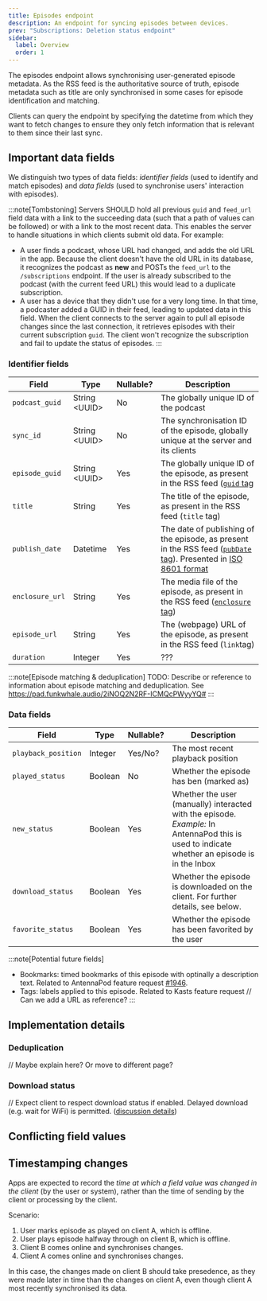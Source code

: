 ```yaml
---
title: Episodes endpoint
description: An endpoint for syncing episodes between devices.
prev: "Subscriptions: Deletion status endpoint"
sidebar:
  label: Overview
  order: 1
---
```



<CoreEndpoint />

The episodes endpoint allows synchronising user-generated episode metadata. As the RSS feed is the authoritative source of truth, episode metadata such as title are only synchronised in some cases for episode identification and matching.

Clients can query the endpoint by specifying the datetime from which they want to fetch changes to ensure they only fetch information that is relevant to them since their last sync.

## Important data fields

We distinguish two types of data fields: _identifier fields_ (used to identify and match episodes) and _data fields_ (used to synchronise users' interaction with episodes).

:::note[Tombstoning]
Servers SHOULD hold all previous `guid` and `feed_url` field data with a link to the succeeding data (such that a path of values can be followed) or with a link to the most recent data. This enables the server to handle situations in which clients submit old data. For example:

- A user finds a podcast, whose URL had changed, and adds the old URL in the app. Because the client doesn't have the old URL in its database, it recognizes the podcast as **new** and POSTs the `feed_url` to the `/subscriptions` endpoint. If the user is already subscribed to the podcast (with the current feed URL) this would lead to a duplicate subscription.
- A user has a device that they didn't use for a very long time. In that time, a podcaster added a GUID in their feed, leading to updated data in this field. When the client connects to the server again to pull all episode changes since the last connection, it retrieves episodes with their current subscription `guid`. The client won't recognize the subscription and fail to update the status of episodes.
  :::

### Identifier fields

| Field                  | Type           | Nullable? | Description                                                                                                                                                                                     |
| ---------------------- | -------------- | --------- | ----------------------------------------------------------------------------------------------------------------------------------------------------------------------------------------------- |
| `podcast_guid`         | String \<UUID\> | No        | The globally unique ID of the podcast                                                                                                                                                           |
| `sync_id`              | String \<UUID\> | No        | The synchronisation ID of the episode, globally unique at the server and its clients                                                                                                            |
| `episode_guid`         | String \<UUID\> | Yes       | The globally unique ID of the episode, as present in the RSS feed ([`guid` tag](https://www.rssboard.org/rss-specification#ltguidgtSubelementOfLtitemgt)                                        |
| `title`                | String         | Yes       | The title of the episode, as present in the RSS feed (`title` tag)                                                                                                                              |
| `publish_date`         | Datetime       | Yes       | The date of publishing of the episode, as present in the RSS feed ([`pubDate` tag](https://www.rssboard.org/rss-specification#ltpubdategtSubelementOfLtitemgt)). Presented in [ISO 8601 format] |
| `enclosure_url`        | String         | Yes       | The media file of the episode, as present in the RSS feed ([`enclosure` tag](https://www.rssboard.org/rss-specification#ltenclosuregtSubelementOfLtitemgt))                                     |
| `episode_url`          | String         | Yes       | The (webpage) URL of the episode, as present in the RSS feed (`link`tag)                                                                                                                        |
| `duration`             | Integer        | Yes       | ???                                                                                                                                                                                             |

:::note[Episode matching & deduplication]
TODO: Describe or reference to information about episode matching and deduplication. See https://pad.funkwhale.audio/2iNOQ2N2RF-ICMQcPWyyYQ#
:::

### Data fields

| Field                               | Type           | Nullable? | Description                                                                                                                                    |
| ----------------------------------- | -------------- | --------- | ---------------------------------------------------------------------------------------------------------------------------------------------- |
| `playback_position`                 | Integer        | Yes/No?   | The most recent playback position                                                                                                              |
| `played_status`                     | Boolean        | No        | Whether the episode has ben (marked as)                                                                                                        |
| `new_status` <BadgeOptional />      | Boolean        | Yes       | Whether the user (manually) interacted with the episode.<br />_Example:_ In AntennaPod this is used to indicate whether an episode is in the Inbox |
| `download_status` <BadgeOptional /> | Boolean        | Yes       | Whether the episode is downloaded on the client. For further details, see below.
| `favorite_status` <BadgeOptional /> | Boolean        | Yes       | Whether the episode has been favorited by the user

:::note[Potential future fields]
- Bookmarks: timed bookmarks of this episode with optinally a description text. Related to AntennaPod feature request [#1946](https://github.com/AntennaPod/AntennaPod/issues/1946).
- Tags: labels applied to this episode. Related to Kasts feature request // Can we add a URL as reference?
:::

## Implementation details
### Deduplication

// Maybe explain here? Or move to different page?

### Download status

// Expect client to respect download status if enabled. Delayed download (e.g. wait for WiFi) is permitted. ([discussion details](https://pad.funkwhale.audio/s/88C5eXrRq))

## Conflicting field values

## Timestamping changes

Apps are expected to record the _time at which a field value was changed in the client_ (by the user or system), rather than the time of sending by the client or processing by the client.

Scenario:
1. User marks episode as played on client A, which is offline.
2. User plays episode halfway through on client B, which is offline.
3. Client B comes online and synchronises changes.
4. Client A comes online and synchronises changes.

In this case, the changes made on client B should take presedence, as they were made later in time than the changes on client A, even though client A most recently synchronised its data.

[ISO 8601 format]: https://www.iso.org/iso-8601-date-and-time-format.html
